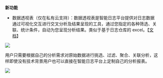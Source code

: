 **新功能**

* 数据透视表（仅在私有云支持）：数据透视表是智能日志平台提供对日志数据通过可视化交互进行交叉分析及结果呈现的工具，通过您指定的各种筛选、关联、统计条件，自动为您呈现分析结果。类似于基于日志仓库的 excel。【[文档](/insight/manual/5726/pivot-table-is-introduced)】

![](https://pandora-kibana.qiniu.com/search/pivot_1.png)

用户只需要根据自己的分析需求对原始数据进行挑选、过滤、聚合、关联分析，这样即使没有技术背景用户也可以直接在智能日志平台上定制自己的分析报表。

![](https://pandora-kibana.qiniu.com/pivot/pivot_2.png)